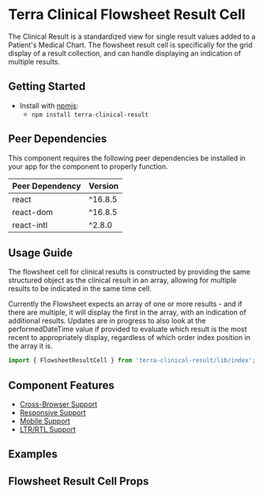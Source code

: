 



<Badge />

# Terra Clinical Flowsheet Result Cell

The Clinical Result is a standardized view for single result values added to a Patient's Medical Chart. The flowsheet result cell is specifically for the grid display of a result collection, and can handle displaying an indication of multiple results.

## Getting Started

- Install with [npmjs](https://www.npmjs.com):
  - `npm install terra-clinical-result`

<!-- AUTO-GENERATED-CONTENT:START Peer Dependencies -->
## Peer Dependencies

This component requires the following peer dependencies be installed in your app for the component to properly function.

| Peer Dependency | Version |
|-|-|
| react | ^16.8.5 |
| react-dom | ^16.8.5 |
| react-intl | ^2.8.0 |

<!-- AUTO-GENERATED-CONTENT:END -->

## Usage Guide

The flowsheet cell for clinical results is constructed by providing the same structured object as the clinical result in an array, allowing for multiple results to be indicated in the same time cell.

Currently the Flowsheet expects an array of one or more results - and if there are multiple, it will display the first in the array, with an indication of additional results. Updates are in progress to also look at the performedDateTime value if provided to evaluate which result is the most recent to appropriately display, regardless of which order index position in the array it is.


```jsx
import { FlowsheetResultCell } from 'terra-clinical-result/lib/index';
```

## Component Features

* [Cross-Browser Support](https://engineering.cerner.com/terra-ui/contributing/terra-ui/component-standards#cross-browser-support)
* [Responsive Support](https://engineering.cerner.com/terra-ui/contributing/terra-ui/component-standards#responsive-support)
* [Mobile Support](https://engineering.cerner.com/terra-ui/contributing/terra-ui/component-standards#mobile-support)
* [LTR/RTL Support](https://engineering.cerner.com/terra-ui/contributing/terra-ui/component-standards#ltr--rtl-support)

## Examples
<DefaultCell title="Flowsheet Result Cell" />
<MultipleResultsCell title="Flowsheet Result Cell with Multiple Results" />
<BloodPressureCell title="Flowsheet Result Cell with Blood Pressure Result" />
<MultipleBloodPressuresCell title="Flowsheet Result Cell with Multiple Blood Pressure Results" />
<UnverifiedResultsCell title="Flowsheet Result Cell with Unverified Results" />
<PaddingStyleCell title="Flowsheet Result Cell Padding Styles" />
<KnownAndPartialNoData
  title="Flowsheet Result Cell for 'Known No Result' and Blood Pressure partial 'No Result'"
  description="Use the 'hasResultNoData' prop to show the 'No Data' display for the Flowsheet Result Cell. For Blood Pressure, Use either the 'resultNoData' property name or ' result: { value: null, }' to show the 'No Data' display for either the Systolic or Diastolic result:"
/>
<KnownErrorAndPartialError
  title="Displays for a full 'Known Error' and for partial missing results"
  description="Use the 'hasResultError' prop to show the 'Error' display for the full Flowsheet Result Cell. Or if there is a missing part results (e.g. Systolic or Diastolic), that portion will show the error display:"
/>
<NumericOverflow
  title="Flowsheet Result Cell with a numeric result that overflows the container"
  description="When displaying a result with an overflowed numeric value, instead of truncating the value, shows 'View Results' message."
/>
<StatusEnteredInError
  title="Uncharted Result as 'Entered In Error'"
  description="Display for when the result status has been set to 'entered-in-error'"
/>

## Flowsheet Result Cell Props
<FlowsheetResultCellProps />

